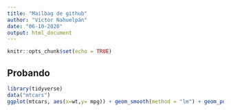```yaml
---
title: "Mailbag de github"
author: "Víctor Nahuelpán"
date: "06-10-2020"
output: html_document
---
```


```r
knitr::opts_chunk$set(echo = TRUE)
```

## Probando

```r
library(tidyverse)
data("mtcars")
ggplot(mtcars, aes(x=wt,y= mpg)) + geom_smooth(method = "lm") + geom_point() + theme_bw()
```

